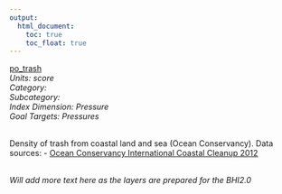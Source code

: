 ```yaml
---
output:
  html_document:
    toc: true
    toc_float: true
---
```


[po_trash](https://github.com/OHI-Science/bhi/blob/master/baltic/layers/po_trash_bhi2015.csv)\
*Units: score*\
*Category:*\
*Subcategory:*\
*Index Dimension: Pressure*\
*Goal Targets: Pressures*\
<br>

Density of trash from coastal land and sea (Ocean Conservancy).
Data sources:
- [Ocean Conservancy International Coastal Cleanup 2012](http://www.oceanconservancy.org/our-work/international-coastal-cleanup/2012-ocean-trash-index.html)

\
*Will add more text here as the layers are prepared for the BHI2.0*



<br>

